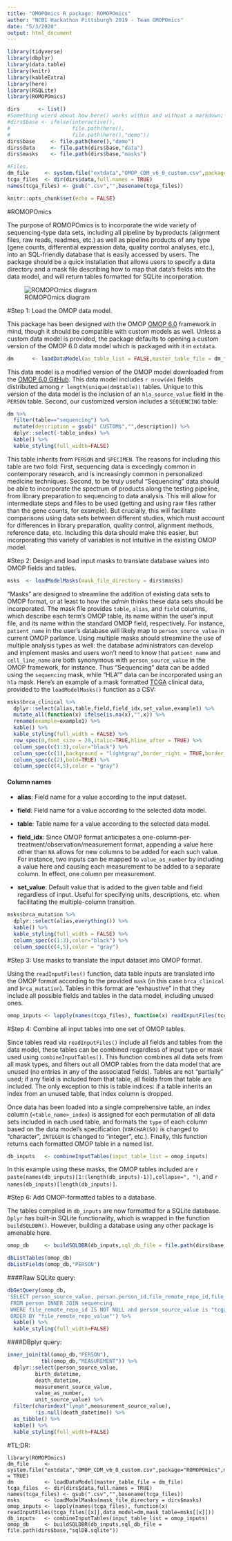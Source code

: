 ```yaml
---
title: "OMOPOmics R package: ROMOPOmics"
author: "NCBI Hackathon Pittsburgh 2019 - Team OMOPOmics"
date: "5/3/2020"
output: html_document
---
```


```r
library(tidyverse)
library(dbplyr)
library(data.table)
library(knitr)
library(kableExtra)
library(here)
library(RSQLite)
library(ROMOPOmics)

dirs      <- list()
#Something wierd about how here() works within and without a markdown; check for interactivity.
#dirs$base <- ifelse(interactive(),
#                    file.path(here(),
#                    file.path(here(),"demo"))
dirs$base     <- file.path(here(),"demo")
dirs$data     <- file.path(dirs$base,"data")
dirs$masks    <- file.path(dirs$base,"masks")

#Files.
dm_file     <- system.file("extdata","OMOP_CDM_v6_0_custom.csv",package="ROMOPOmics",mustWork = TRUE)
tcga_files  <- dir(dirs$data,full.names = TRUE)
names(tcga_files) <- gsub(".csv","",basename(tcga_files))

knitr::opts_chunk$set(echo = FALSE)
```

#ROMOPOmics

The purpose of ROMOPOmics is to incorporate the wide variety of sequencing-type data sets, including all pipeline by byproducts (alignment files, raw reads, readmes, etc.) as well as pipeline products of any type (gene counts, differential expression data, quality control analyses, etc.), into an SQL-friendly database that is easily accessed by users. The package should be a quick installation that allows users to specify a data directory and a mask file describing how to map that data's fields into the data model, and will return tables formatted for SQLite incorporation.

![ROMOPOmics diagram](`r file.path(dirs$base,"romopomics_2.0.PNG")`)

#Step 1: Load the OMOP data model.

This package has been designed with the OMOP [OMOP 6.0](https://github.com/OHDSI/CommonDataModel/blob/master/OMOP_CDM_v6_0.csv) framework in mind,  though it should be compatible with custom models as well. Unless a custom data model is provided, the package defaults to opening a custom version of the OMOP 6.0 data model which is packaged with it in `extdata`.
```r
dm      <- loadDataModel(as_table_list = FALSE,master_table_file = dm_file)
```

This data model is a modified version of the OMOP model downloaded from the [OMOP 6.0 GitHub](https://github.com/OHDSI/CommonDataModel/blob/master/OMOP_CDM_v6_0.csv). This data model includes `r nrow(dm)` fields distributed among `r length(unique(dm$table))` tables. Unique to this version of the data model is the inclusion of an `hla_source_value` field in the `PERSON` table. Second, our customized version includes a `SEQUENCING` table: 

```r
dm %>% 
  filter(table=="sequencing") %>%
  mutate(description = gsub(" CUSTOM$","",description)) %>%
  dplyr::select(-table_index) %>%
  kable() %>%
  kable_styling(full_width=FALSE)
```

This table inherits from `PERSON` and `SPECIMEN`. The reasons for including this table are two fold: First, sequencing data is excedingly common in contemporary research, and is increasingly common in personalized medicine techniques. Second, to be truly useful "Sequencing" data should be able to incorporate the spectrum of products along the testing pipeline, from library preparation to sequencing to data analysis. This will allow for intermediate steps and files to be used (getting and using raw files rather than the gene counts, for example). But crucially, this will facilitate comparisons using data sets between different studies, which must account for differences in library preparation, quality control, alignment methods, reference data, etc.  Including this data should make this easier, but incorporating this variety of variables is not intuitive in the existing OMOP model.

#Step 2: Design and load input masks to translate database values into OMOP fields and tables.
```r
msks  <- loadModelMasks(mask_file_directory = dirs$masks)
```

"Masks" are designed to streamline the addition of existing data sets to OMOP format, or at least to how the *admin* thinks these data sets should be incorporated. The mask file provides `table`, `alias`, and `field` columns, which describe each term's OMOP table, its name within the user's input file, and its name within the standard OMOP field, respectively. For instance, `patient_name` in the user's database will likely map to `person_source_value` in current OMOP parlance. Using multiple masks should streamline the use of multiple analysis types as well: the database administrators can develop and implement masks and users won't need to know that `patient_name` and `cell_line_name` are both synonymous with `person_source_value` in the OMOP framework, for instance. Thus "Sequencing" data can be added using the `sequencing` mask, while "HLA"" data can be incorporated using an `hla` mask. Here's an example of a mask formatted [TCGA](https://www.cancer.gov/about-nci/organization/ccg/research/structural-genomics/tcga) clinical data, provided to the `loadModelMasks()` function as a CSV:

```r
msks$brca_clinical %>%
  dplyr::select(alias,table,field,field_idx,set_value,example1) %>%
  mutate_all(function(x) ifelse(is.na(x),"",x)) %>%
  rename(example=example1) %>%
  kable() %>%
  kable_styling(full_width = FALSE) %>%
  row_spec(0,font_size = 20,italic=TRUE,hline_after = TRUE) %>%
  column_spec(c(1:3),color="black") %>%
  column_spec(c(1),background = "lightgray",border_right = TRUE,border_left = TRUE) %>%
  column_spec(c(2),bold=TRUE) %>%
  column_spec(c(4,5),color = "gray")
```

#### **Column names**
  
  + **alias**: Field name for a value according to the input dataset.
  
  + **field**: Field name for a value according to the selected data model.
  
  + **table**: Table name for a value according to the selected data model.
  
  + **field_idx**: Since OMOP format anticipates a one-column-per-treatment/observation/measurement format, appending a value here other than `NA` allows for new columns to be added for each such value. For instance, two inputs can be mapped to `value_as_number` by including a value here and causing each measurement to be added to a separate column. In effect, one column per measurement.
  
  + **set_value**: Default value that is added to the given table and field regardless of input. Useful for specifying units, descriptions, etc. when facilitating the multiple-column transition.
  
```r
msks$brca_mutation %>%
  dplyr::select(alias,everything()) %>%
  kable() %>%
  kable_styling(full_width = FALSE) %>%
  column_spec(c(1:3),color="black") %>%
  column_spec(c(4,5),color = "gray")
```

#Step 3: Use masks to translate the input dataset into OMOP format.

Using the `readInputFiles()` function, data table inputs are translated into the OMOP format according to the provided `mask` (in this case `brca_clinical` and `brca_mutation`). Tables in this format are "exhaustive" in that they include all possible fields and tables in the data model, including unused ones.

```r
omop_inputs <- lapply(names(tcga_files), function(x) readInputFiles(tcga_files[[x]],data_model=dm,mask_table=msks[[x]]))
```

#Step 4: Combine all input tables into one set of OMOP tables.

Since tables read via `readInputFiles()` include all fields and tables from the data model, these tables can be combined regardless of input type or mask used using `combineInputTables()`. This function combines all data sets from all mask types, and filters out all OMOP tables from the data model that are unused (no entries in any of the associated fields). Tables are not "partially" used; if any field is included from that table, all fields from that table are included. The only exception to this is table indices: if a table inherits an index from an unused table, that index column is dropped.

Once data has been loaded into a single comprehensive table, an index column (`<table_name>_index`) is assigned for each permutation of all data sets included in each used table, and formats the `type` of each column based on the data model's specification (`VARCHAR(50)` is changed to "character", `INTEGER` is changed to "integer", etc.). Finally, this function returns each formatted OMOP table in a named list.
```r
db_inputs   <- combineInputTables(input_table_list = omop_inputs)
```

In this example using these masks, the OMOP tables included are `r paste(names(db_inputs)[1:(length(db_inputs)-1)],collapse=", ")`, and `r names(db_inputs)[length(db_inputs)]`.

#Step 6: Add OMOP-formatted tables to a database.

The tables compiled in `db_inputs` are now formatted for a SQLite database. `Dplyr` has built-in SQLite functionality, which is wrapped in the function `buildSQLDBR()`. However, building a database using any other package is amenable here.
```r
omop_db     <- buildSQLDBR(db_inputs,sql_db_file = file.path(dirs$base,"sqlDB.sqlite"))

dbListTables(omop_db)
dbListFields(omop_db,"PERSON")
```

####Raw SQLite query:
```r
dbGetQuery(omop_db,
'SELECT person_source_value, person.person_id,file_remote_repo_id,file_remote_repo_value
 FROM person INNER JOIN sequencing 
 WHERE file_remote_repo_id IS NOT NULL and person_source_value is "tcga-3c-aaau" 
 ORDER BY "file_remote_repo_value"') %>%
  kable() %>%
  kable_styling(full_width=FALSE) 
```

####DBplyr query:
```r
inner_join(tbl(omop_db,"PERSON"),
           tbl(omop_db,"MEASUREMENT")) %>%
  dplyr::select(person_source_value,
         birth_datetime,
         death_datetime,
         measurement_source_value,
         value_as_number,
         unit_source_value) %>%
  filter(charindex("lymph",measurement_source_value),
         !is.null(death_datetime)) %>%
  as_tibble() %>%
  kable() %>%
  kable_styling(full_width=FALSE)
```

#TL;DR:
```
library(ROMOPOmics)
dm_file     <- system.file("extdata","OMOP_CDM_v6_0_custom.csv",package="ROMOPOmics",mustWork = TRUE)
dm          <- loadDataModel(master_table_file = dm_file)
tcga_files  <- dir(dirs$data,full.names = TRUE)
names(tcga_files) <- gsub(".csv","",basename(tcga_files))
msks        <- loadModelMasks(mask_file_directory = dirs$masks)
omop_inputs <- lapply(names(tcga_files), function(x) readInputFiles(tcga_files[[x]],data_model=dm,mask_table=msks[[x]]))
db_inputs   <- combineInputTables(input_table_list = omop_inputs)
omop_db     <- buildSQLDBR(db_inputs,sql_db_file = file.path(dirs$base,"sqlDB.sqlite"))
```